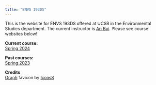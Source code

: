 ```yaml
---
title: "ENVS 193DS"
---
```


This is the website for ENVS 193DS offered at UCSB in the Environmental Studies department. The current instructor is [An Bui](https://an-bui.com/). Please see course websites below!  

**Current course:**  
[Spring 2024](https://spring-2024.envs-193ds.com/)    


**Past courses:**  
[Spring 2023](https://spring-2023.envs-193ds.com/)  


**Credits**  
[Graph](https://icons8.com/icon/104281/graph) favicon by [Icons8](https://icons8.com) 